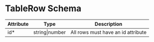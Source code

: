 
<Meta
  title='Schemas|TableRow'
/>

# TableRow Schema

| Attribute | Type           | Description                        |
|-----------|----------------|------------------------------------|
| id*       | string\|number | All rows must have an id attribute |